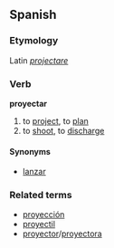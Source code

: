 ==Spanish==
===Etymology===
Latin ''[[projectare]]''
===Verb===
'''proyectar'''

# to [[project]], to [[plan]]
# to [[shoot]], to [[discharge]]

====Synonyms====
*[[lanzar]]

===Related terms===
*[[proyección]]
*[[proyectil]]
*[[proyector]]/[[proyectora]]